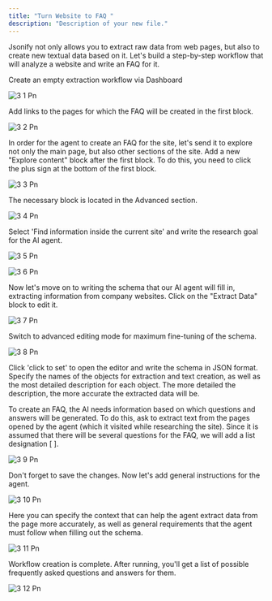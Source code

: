 ```yaml
---
title: "Turn Website to FAQ "
description: "Description of your new file."
---
```


Jsonify not only allows you to extract raw data from web pages, but also to create new textual data based on it. Let's build a step-by-step workflow that will analyze a website and write an FAQ for it.

Create an empty extraction workflow via Dashboard

![3 1 Pn](/Guides/imgs/3-1.png)

Add links to the pages for which the FAQ will be created in the first block.

![3 2 Pn](/Guides/imgs/3-2.png)

In order for the agent to create an FAQ for the site, let's send it to explore not only the main page, but also other sections of the site. Add a new "Explore content" block after the first block.
To do this, you need to click the plus sign at the bottom of the first block.

![3 3 Pn](/Guides/imgs/3-3.png)

The necessary block is located in the Advanced section.

![3 4 Pn](/Guides/imgs/3-4.png)

Select 'Find information inside the current site' and write the research goal for the AI agent.

![3 5 Pn](/Guides/imgs/3-5.png)

![3 6 Pn](/Guides/imgs/3-6.png)

Now let's move on to writing the schema that our AI agent will fill in, extracting information from company websites. Click on the "Extract Data" block to edit it.

![3 7 Pn](/Guides/imgs/3-7.png)

Switch to advanced editing mode for maximum fine-tuning of the schema.

![3 8 Pn](/Guides/imgs/3-8.png)

Click 'click to set' to open the editor and write the schema in JSON format. Specify the names of the objects for extraction and text creation, as well as the most detailed description for each object. The more detailed the description, the more accurate the extracted data will be.

To create an FAQ, the AI needs information based on which questions and answers will be generated. To do this, ask to extract text from the pages opened by the agent (which it visited while researching the site). Since it is assumed that there will be several questions for the FAQ, we will add a list designation [ ].

![3 9 Pn](/Guides/imgs/3-9.png)

Don't forget to save the changes. Now let's add general instructions for the agent.

![3 10 Pn](/Guides/imgs/3-10.png)

Here you can specify the context that can help the agent extract data from the page more accurately, as well as general requirements that the agent must follow when filling out the schema.

![3 11 Pn](/Guides/imgs/3-11.png)

Workflow creation is complete. After running, you'll get a list of possible frequently asked questions and answers for them.

![3 12 Pn](/Guides/imgs/3-12.png)